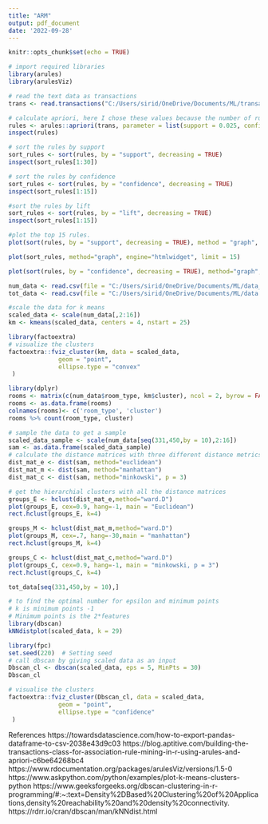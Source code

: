 ---
title: "ARM"
output: pdf_document
date: '2022-09-28'
---

```{r setup, include=FALSE}
knitr::opts_chunk$set(echo = TRUE)
```

```{r}
# import required libraries
library(arules)
library(arulesViz)
```


```{r}
# read the text data as transactions
trans <- read.transactions("C:/Users/sirid/OneDrive/Documents/ML/transaction_data.csv", format = "basket", cols = NULL, sep = ",")
```

```{r}
# calculate apriori, here I chose these values because the number of rules generated were close to 50
rules <- arules::apriori(trans, parameter = list(support = 0.025, confidence = 0.75, minlen = 2))
inspect(rules)
```

```{r}
# sort the rules by support
sort_rules <- sort(rules, by = "support", decreasing = TRUE)
inspect(sort_rules[1:30])
```

```{r}
# sort the rules by confidence
sort_rules <- sort(rules, by = "confidence", decreasing = TRUE)
inspect(sort_rules[1:15])
```

```{r}
#sort the rules by lift
sort_rules <- sort(rules, by = "lift", decreasing = TRUE)
inspect(sort_rules[1:15])
```

```{r}
#plot the top 15 rules. 
plot(sort(rules, by = "support", decreasing = TRUE), method = "graph", limit = 15)
```

```{r}
plot(sort_rules, method="graph", engine="htmlwidget", limit = 15)
```

```{r}
plot(sort(rules, by = "confidence", decreasing = TRUE), method="graph", engine="interactive", limit = 15)
```


```{r}
num_data <- read.csv(file = "C:/Users/sirid/OneDrive/Documents/ML/data_num.csv")
tot_data <- read.csv(file = "C:/Users/sirid/OneDrive/Documents/ML/data.csv")
```

```{r}
#scale the data for k means
scaled_data <- scale(num_data[,2:16])
km <- kmeans(scaled_data, centers = 4, nstart = 25)
```


```{r}
library(factoextra)
# visualize the clusters
factoextra::fviz_cluster(km, data = scaled_data,
              geom = "point",
              ellipse.type = "convex"
 )
```

```{r}
library(dplyr)
rooms <- matrix(c(num_data$room_type, km$cluster), ncol = 2, byrow = FALSE)
rooms <- as.data.frame(rooms)
colnames(rooms)<- c('room_type', 'cluster')
rooms %>% count(room_type, cluster)
```

```{r}
# sample the data to get a sample
scaled_data_sample <- scale(num_data[seq(331,450,by = 10),2:16])
sam <- as.data.frame(scaled_data_sample)
# calculate the distance matrices with three different distance metrics
dist_mat_e <- dist(sam, method="euclidean")
dist_mat_m <- dist(sam, method="manhattan")
dist_mat_c <- dist(sam, method="minkowski", p = 3)
```

```{r}
# get the hierarchial clusters with all the distance matrices
groups_E <- hclust(dist_mat_e,method="ward.D")
plot(groups_E, cex=0.9, hang=-1, main = "Euclidean")
rect.hclust(groups_E, k=4)

groups_M <- hclust(dist_mat_m,method="ward.D")
plot(groups_M, cex=.7, hang=-30,main = "manhattan")
rect.hclust(groups_M, k=4)

groups_C <- hclust(dist_mat_c,method="ward.D")
plot(groups_C, cex=0.9, hang=-1, main = "minkowski, p = 3")
rect.hclust(groups_C, k=4)
```
```{r}
tot_data[seq(331,450,by = 10),]
```
```{r}
# to find the optimal number for epsilon and minimum points
# k is minimum points -1
# Minimum points is the 2*features
library(dbscan)
kNNdistplot(scaled_data, k = 29)
```


```{r}
library(fpc)
set.seed(220)  # Setting seed
# call dbscan by giving scaled data as an input
Dbscan_cl <- dbscan(scaled_data, eps = 5, MinPts = 30)
Dbscan_cl
```

```{r}
# visualise the clusters
factoextra::fviz_cluster(Dbscan_cl, data = scaled_data,
              geom = "point",
              ellipse.type = "confidence"
 )
```


References 
https://towardsdatascience.com/how-to-export-pandas-dataframe-to-csv-2038e43d9c03
https://blog.aptitive.com/building-the-transactions-class-for-association-rule-mining-in-r-using-arules-and-apriori-c6be64268bc4
https://www.rdocumentation.org/packages/arulesViz/versions/1.5-0
https://www.askpython.com/python/examples/plot-k-means-clusters-python
https://www.geeksforgeeks.org/dbscan-clustering-in-r-programming/#:~:text=Density%2DBased%20Clustering%20of%20Applications,density%20reachability%20and%20density%20connectivity.
https://rdrr.io/cran/dbscan/man/kNNdist.html




